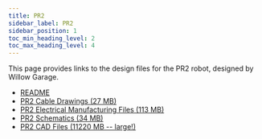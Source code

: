 ---
title: PR2
sidebar_label: PR2
sidebar_position: 1
toc_min_heading_level: 2
toc_max_heading_level: 4
---

This page provides links to the design files for the PR2 robot, designed by Willow Garage.

-  [README](https://pr2-docs.s3.us-east-2.amazonaws.com/README.txt)
-  [PR2 Cable Drawings (27 MB)](https://pr2-docs.s3.us-east-2.amazonaws.com/pr2_cable_drawings.zip)
-  [PR2 Electrical Manufacturing Files (113 MB)](https://pr2-docs.s3.us-east-2.amazonaws.com/pr2_electrical_mfg_files.zip)
-  [PR2 Schematics (34 MB)](https://pr2-docs.s3.us-east-2.amazonaws.com/pr2_schematics.zip)
-  [PR2 CAD Files (11220 MB -- large!)](https://pr2-docs.s3.us-east-2.amazonaws.com/pr2_cad_files.zip)
